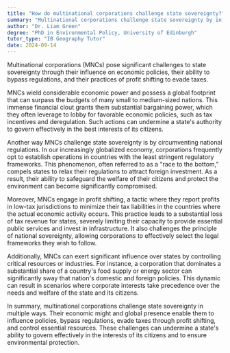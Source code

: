 ```yaml
---
title: "How do multinational corporations challenge state sovereignty?"
summary: "Multinational corporations challenge state sovereignty by influencing economic policies, bypassing regulations, and shifting profits to avoid taxes."
author: "Dr. Liam Green"
degree: "PhD in Environmental Policy, University of Edinburgh"
tutor_type: "IB Geography Tutor"
date: 2024-09-14
---
```


Multinational corporations (MNCs) pose significant challenges to state sovereignty through their influence on economic policies, their ability to bypass regulations, and their practices of profit shifting to evade taxes.

MNCs wield considerable economic power and possess a global footprint that can surpass the budgets of many small to medium-sized nations. This immense financial clout grants them substantial bargaining power, which they often leverage to lobby for favorable economic policies, such as tax incentives and deregulation. Such actions can undermine a state's authority to govern effectively in the best interests of its citizens.

Another way MNCs challenge state sovereignty is by circumventing national regulations. In our increasingly globalized economy, corporations frequently opt to establish operations in countries with the least stringent regulatory frameworks. This phenomenon, often referred to as a "race to the bottom," compels states to relax their regulations to attract foreign investment. As a result, their ability to safeguard the welfare of their citizens and protect the environment can become significantly compromised.

Moreover, MNCs engage in profit shifting, a tactic where they report profits in low-tax jurisdictions to minimize their tax liabilities in the countries where the actual economic activity occurs. This practice leads to a substantial loss of tax revenue for states, severely limiting their capacity to provide essential public services and invest in infrastructure. It also challenges the principle of national sovereignty, allowing corporations to effectively select the legal frameworks they wish to follow.

Additionally, MNCs can exert significant influence over states by controlling critical resources or industries. For instance, a corporation that dominates a substantial share of a country's food supply or energy sector can significantly sway that nation's domestic and foreign policies. This dynamic can result in scenarios where corporate interests take precedence over the needs and welfare of the state and its citizens.

In summary, multinational corporations challenge state sovereignty in multiple ways. Their economic might and global presence enable them to influence policies, bypass regulations, evade taxes through profit shifting, and control essential resources. These challenges can undermine a state's ability to govern effectively in the interests of its citizens and to ensure environmental protection.
    